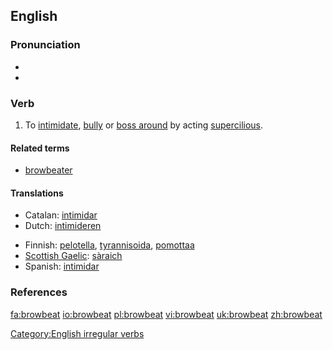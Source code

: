 ==English==

===Pronunciation===
*{{IPA|/'brɑʊbiːt/}}
*{{audio|en-us-browbeat.ogg|Audio (US)}}

===Verb===
{{en-verb|browbeats|browbeating|browbeat|browbeaten}}

# {{transitive}} To [[intimidate]], [[bully]] or [[boss around]] by acting [[supercilious]].

====Related terms====
*[[browbeater]]

====Translations====
{{top}}
*Catalan: [[intimidar]]
*Dutch: [[intimideren]]
{{mid}}
*Finnish: [[pelotella]], [[tyrannisoida]], [[pomottaa]]
*[[Scottish Gaelic]]: [[sàraich]]
*Spanish: [[intimidar]]
{{bottom}}

===References===
{{R:Century 1911}}
{{R:Webster 1913}}

[[Category:English irregular verbs]]

[[fa:browbeat]]
[[io:browbeat]]
[[pl:browbeat]]
[[vi:browbeat]]
[[uk:browbeat]]
[[zh:browbeat]]